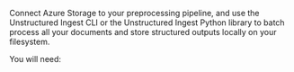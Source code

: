 Connect Azure Storage to your preprocessing pipeline, and use the Unstructured Ingest CLI or the Unstructured Ingest Python library to batch process all your documents and store structured outputs locally on your filesystem.

You will need: 


<SharedAzure />
<SharedAzureCLIAPI />
